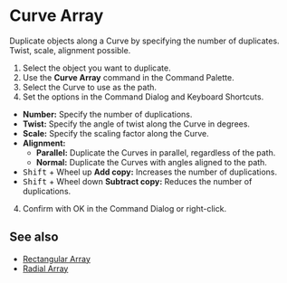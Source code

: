 
# Curve Array

<Reference shortcut="" command="Curve Array" button="" />

Duplicate objects along a Curve by specifying the number of duplicates. Twist, scale, alignment possible.

1. Select the object you want to duplicate.
2. Use the **Curve Array** command in the Command Palette.
3. Select the  Curve to use as the path.
4. Set the options in the Command Dialog and Keyboard Shortcuts.
  - **Number:** Specify the number of duplications.
  - **Twist:** Specify the angle of twist along the  Curve in degrees.
  - **Scale:** Specify the scaling factor along the  Curve.
  - **Alignment:**
      - **Parallel:** Duplicate the Curves in parallel, regardless of the path. 
      - **Normal:** Duplicate the Curves with angles aligned to the path.
   - <kbd>Shift</kbd> + Wheel up **Add copy:** Increases the number of duplications.
   - <kbd>Shift</kbd> + Wheel down **Subtract copy:** Reduces the number of duplications.
4. Confirm with OK in the Command Dialog or right-click.

## See also
- [Rectangular Array](./rectangular-array)
- [Radial Array](./radial-array)



















